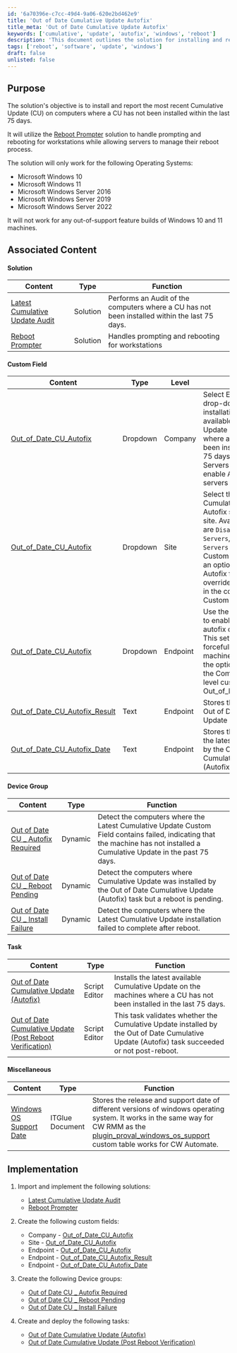 ```yaml
---
id: '6a70396e-c7cc-49d4-9a06-620e2bd462e9'
title: 'Out of Date Cumulative Update Autofix'
title_meta: 'Out of Date Cumulative Update Autofix'
keywords: ['cumulative', 'update', 'autofix', 'windows', 'reboot']
description: 'This document outlines the solution for installing and reporting the most recent Cumulative Update (CU) on computers that have not had a CU installed in the last 75 days. It details the implementation of the Reboot Prompter solution for managing reboots on workstations and servers, and specifies the supported operating systems.'
tags: ['reboot', 'software', 'update', 'windows']
draft: false
unlisted: false
---
```

## Purpose

The solution's objective is to install and report the most recent Cumulative Update (CU) on computers where a CU has not been installed within the last 75 days.

It will utilize the [Reboot Prompter](https://proval.itglue.com/DOC-5078775-15298946) solution to handle prompting and rebooting for workstations while allowing servers to manage their reboot process.

The solution will only work for the following Operating Systems:  
- Microsoft Windows 10  
- Microsoft Windows 11  
- Microsoft Windows Server 2016  
- Microsoft Windows Server 2019  
- Microsoft Windows Server 2022  

It will not work for any out-of-support feature builds of Windows 10 and 11 machines.

## Associated Content

#### Solution

| Content                                                                 | Type    | Function                                                                                                          |
|-------------------------------------------------------------------------|---------|-------------------------------------------------------------------------------------------------------------------|
| [Latest Cumulative Update Audit](https://proval.itglue.com/DOC-5078775-14029448) | Solution | Performs an Audit of the computers where a CU has not been installed within the last 75 days.                    |
| [Reboot Prompter](https://proval.itglue.com/DOC-5078775-15298946)     | Solution | Handles prompting and rebooting for workstations                                                                  |

#### Custom Field

| Content                                                                 | Type     | Level   | Function                                                                                                                                                                                                                      |
|-------------------------------------------------------------------------|----------|---------|-------------------------------------------------------------------------------------------------------------------------------------------------------------------------------------------------------------------------------|
| [Out_of_Date_CU_Autofix](https://proval.itglue.com/DOC-5078775-15748259) | Dropdown | Company | Select Enable from the drop-down to allow installation of the latest available Cumulative Update on the machines where a CU has not been installed in the last 75 days. Selecting Servers as well will enable Autofix for the servers too. |
| [Out_of_Date_CU_Autofix](https://proval.itglue.com/DOC-5078775-15748260) | Dropdown | Site    | Select the Out of Date Cumulative Update Autofix setting for the site. Available options are `Disable`, `Disable for Servers`, `Enable for Servers` and `Enable`. This Custom field provides an option to manage the Autofix for the site or to override the option set in the company level Custom Field. |
| [Out_of_Date_CU_Autofix](https://proval.itglue.com/DOC-5078775-15748262) | Dropdown | Endpoint | Use the dropdown menu to enable or disable the autofix on the endpoint. This setting will be forcefully applied to the machine regardless of the options selected at the Company or the Site level custom field Out_of_Date_CU_Autofix. |
| [Out_of_Date_CU_Autofix_Result](https://proval.itglue.com/DOC-5078775-15748265) | Text     | Endpoint | Stores the output of the Out of Date Cumulative Update (Autofix) task.                                                                                                                                                     |
| [Out_of_Date_CU_Autofix_Date](https://proval.itglue.com/DOC-5078775-15748263) | Text     | Endpoint | Stores the install date of the latest CU performed by the Out of Date Cumulative Update (Autofix) task.                                                                                                                   |

#### Device Group

| Content                                                                  | Type    | Function                                                                                                        |
|--------------------------------------------------------------------------|---------|-----------------------------------------------------------------------------------------------------------------|
| [Out of Date CU _ Autofix Required](https://proval.itglue.com/DOC-5078775-15748268) | Dynamic | Detect the computers where the Latest Cumulative Update Custom Field contains failed, indicating that the machine has not installed a Cumulative Update in the past 75 days. |
| [Out of Date CU _ Reboot Pending](https://proval.itglue.com/DOC-5078775-15748267)  | Dynamic | Detect the computers where Cumulative Update was installed by the Out of Date Cumulative Update (Autofix) task but a reboot is pending.                         |
| [Out of Date CU _ Install Failure](https://proval.itglue.com/DOC-5078775-15748269)  | Dynamic | Detect the computers where the Latest Cumulative Update installation failed to complete after reboot.                                                        |

#### Task

| Content                                                                  | Type         | Function                                                                                                        |
|--------------------------------------------------------------------------|--------------|-----------------------------------------------------------------------------------------------------------------|
| [Out of Date Cumulative Update (Autofix)](https://proval.itglue.com/DOC-5078775-15748270) | Script Editor | Installs the latest available Cumulative Update on the machines where a CU has not been installed in the last 75 days. |
| [Out of Date Cumulative Update (Post Reboot Verification)](https://proval.itglue.com/DOC-5078775-15748271) | Script Editor | This task validates whether the Cumulative Update installed by the Out of Date Cumulative Update (Autofix) task succeeded or not post-reboot. |

#### Miscellaneous

| Content                                                                  | Type               | Function                                                                                                                                                                                                                      |
|--------------------------------------------------------------------------|--------------------|-------------------------------------------------------------------------------------------------------------------------------------------------------------------------------------------------------------------------------|
| [Windows OS Support Date](https://proval.itglue.com/DOC-5078775-15739309) | ITGlue Document     | Stores the release and support date of different versions of windows operating system. It works in the same way for CW RMM as the [plugin_proval_windows_os_support](https://proval.itglue.com/DOC-5078775-7780690) custom table works for CW Automate. |

## Implementation

1. Import and implement the following solutions:  
   - [Latest Cumulative Update Audit](https://proval.itglue.com/DOC-5078775-14029448)  
   - [Reboot Prompter](https://proval.itglue.com/DOC-5078775-15298946)  

2. Create the following custom fields:  
   - Company - [Out_of_Date_CU_Autofix](https://proval.itglue.com/DOC-5078775-15748259)  
   - Site - [Out_of_Date_CU_Autofix](https://proval.itglue.com/DOC-5078775-15748260)  
   - Endpoint - [Out_of_Date_CU_Autofix](https://proval.itglue.com/DOC-5078775-15748262)  
   - Endpoint - [Out_of_Date_CU_Autofix_Result](https://proval.itglue.com/DOC-5078775-15748265)  
   - Endpoint - [Out_of_Date_CU_Autofix_Date](https://proval.itglue.com/DOC-5078775-15748263)  

3. Create the following Device groups:  
   - [Out of Date CU _ Autofix Required](https://proval.itglue.com/DOC-5078775-15748268)  
   - [Out of Date CU _ Reboot Pending](https://proval.itglue.com/DOC-5078775-15748267)  
   - [Out of Date CU _ Install Failure](https://proval.itglue.com/DOC-5078775-15748269)  

4. Create and deploy the following tasks:  
   - [Out of Date Cumulative Update (Autofix)](https://proval.itglue.com/DOC-5078775-15748270)  
   - [Out of Date Cumulative Update (Post Reboot Verification)](https://proval.itglue.com/DOC-5078775-15748271)  











